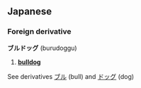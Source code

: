 ==Japanese==
===Foreign derivative===
'''ブルドッグ''' (burudoggu)

# '''[[bulldog]]'''

See derivatives [[ブル]] (bull) and [[ドッグ]] (dog)